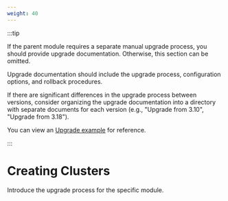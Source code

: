 ```yaml
---
weight: 40
---
```


:::tip

If the parent module requires a separate manual upgrade process, you should provide upgrade documentation. Otherwise, this section can be omitted.

Upgrade documentation should include the upgrade process, configuration options, and rollback procedures.

If there are significant differences in the upgrade process between versions, consider organizing the upgrade documentation into a directory with separate documents for each version (e.g., "Upgrade from 3.10", "Upgrade from 3.18").

You can view an [Upgrade example](https://product-doc-guide.alauda.cn/template/upgrade/example.html) for reference.

:::

# Creating Clusters

Introduce the upgrade process for the specific module.